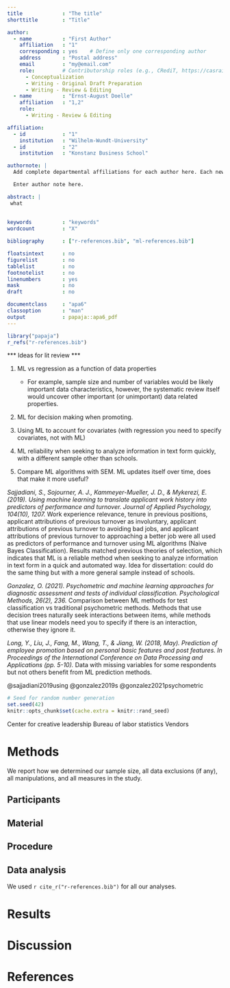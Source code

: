 ```yaml
---
title             : "The title"
shorttitle        : "Title"

author: 
  - name          : "First Author"
    affiliation   : "1"
    corresponding : yes    # Define only one corresponding author
    address       : "Postal address"
    email         : "my@email.com"
    role:         # Contributorship roles (e.g., CRediT, https://casrai.org/credit/)
      - Conceptualization
      - Writing - Original Draft Preparation
      - Writing - Review & Editing
  - name          : "Ernst-August Doelle"
    affiliation   : "1,2"
    role:
      - Writing - Review & Editing

affiliation:
  - id            : "1"
    institution   : "Wilhelm-Wundt-University"
  - id            : "2"
    institution   : "Konstanz Business School"

authornote: |
  Add complete departmental affiliations for each author here. Each new line herein must be indented, like this line.

  Enter author note here.

abstract: |
 what
 
  
keywords          : "keywords"
wordcount         : "X"

bibliography      : ["r-references.bib", "ml-references.bib"]

floatsintext      : no
figurelist        : no
tablelist         : no
footnotelist      : no
linenumbers       : yes
mask              : no
draft             : no

documentclass     : "apa6"
classoption       : "man"
output            : papaja::apa6_pdf
---
```


```r
library("papaja")
r_refs("r-references.bib")

```



*** Ideas for lit review ***

1. ML vs regression as a function of data properties
    + For example, sample size and number of variables would be likely important data characteristics, however, the systematic review itself would uncover other important (or unimportant) data related properties. 

2. ML for decision making when promoting.

3. Using ML to account for covariates (with regression you need to specify covariates, not with ML)

4. ML reliability when seeking to analyze information in text form quickly, with a different sample other than schools.

5. Compare ML algorithms with SEM. ML updates itself over time, does that make it more useful? 



*Sajjadiani, S., Sojourner, A. J., Kammeyer-Mueller, J. D., & Mykerezi, E. (2019). Using machine learning to translate applicant work history into predictors of performance and turnover. Journal of Applied Psychology, 104(10), 1207.*
Work experience relevance, tenure in previous positions, applicant attributions of previous turnover as involuntary, applicant attributions of previous turnover to avoiding bad jobs, and applicant attributions of previous turnover to approaching a better job were all used as predictors of performance and turnover using ML algorithms (Naive Bayes Classification). Results matched previous theories of selection, which indicates that ML is a reliable method when seeking to analyze information in text form in a quick and automated way. Idea for dissertation: could do the same thing but with a more general sample instead of schools. 


*Gonzalez, O. (2021). Psychometric and machine learning approaches for diagnostic assessment and tests of individual classification. Psychological Methods, 26(2), 236.*
Comparison between ML methods for test classification vs traditional psychometric methods. Methods that use decision trees naturally seek interactions between items, while methods that use linear models need you to specify if there is an interaction, otherwise they ignore it. 


*Long, Y., Liu, J., Fang, M., Wang, T., & Jiang, W. (2018, May). Prediction of employee promotion based on personal basic features and post features. In Proceedings of the International Conference on Data Processing and Applications (pp. 5-10).*
Data with missing variables for some respondents but not others benefit from ML prediction methods. 







@sajjadiani2019using
@gonzalez2019s
@gonzalez2021psychometric


```r
# Seed for random number generation
set.seed(42)
knitr::opts_chunk$set(cache.extra = knitr::rand_seed)
```

Center for creative leadership
Bureau of labor statistics
Vendors

# Methods
We report how we determined our sample size, all data exclusions (if any), all manipulations, and all measures in the study. <!-- 21-word solution (Simmons, Nelson & Simonsohn, 2012; retrieved from http://ssrn.com/abstract=2160588) -->

## Participants

## Material

## Procedure

## Data analysis
We used `r cite_r("r-references.bib")` for all our analyses.


# Results

# Discussion


\newpage

# References

\begingroup
\setlength{\parindent}{-0.5in}
\setlength{\leftskip}{0.5in}

<div id="refs" custom-style="Bibliography"></div>
\endgroup
